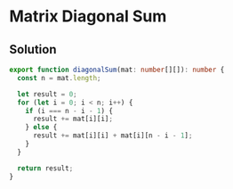 # Matrix Diagonal Sum

## Solution

```typescript filename="solution.ts" copy
export function diagonalSum(mat: number[][]): number {
  const n = mat.length;

  let result = 0;
  for (let i = 0; i < n; i++) {
    if (i === n - i - 1) {
      result += mat[i][i];
    } else {
      result += mat[i][i] + mat[i][n - i - 1];
    }
  }

  return result;
}
```
